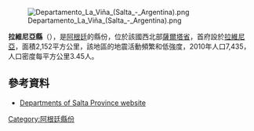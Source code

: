 [[Image:Departamento_La_Viña_(Salta_-_Argentina).png|right]]

{{Coord|25|28|5|S|65|33|55|W|display=title}}

'''拉維尼亞縣'''（{{lang-es|Departamento La Viña}}），是[[阿根廷|阿根廷]]的縣份，位於該國西北部[[薩爾塔省|薩爾塔省]]，首府設於[[拉維尼亞_(薩爾塔省)|拉維尼亞]]，面積2,152平方公里，該地區的地震活動頻繁和低強度，2010年人口7,435，人口密度每平方公里3.45人。

==參考資料==
*{{es icon}} [http://www.portaldesalta.gov.ar Departments of Salta Province website] {{Wayback|url=http://www.portaldesalta.gov.ar/ |date=20200802161440 }}

{{Argentina-geo-stub}}
[[Category:阿根廷縣份|Category:阿根廷縣份]]